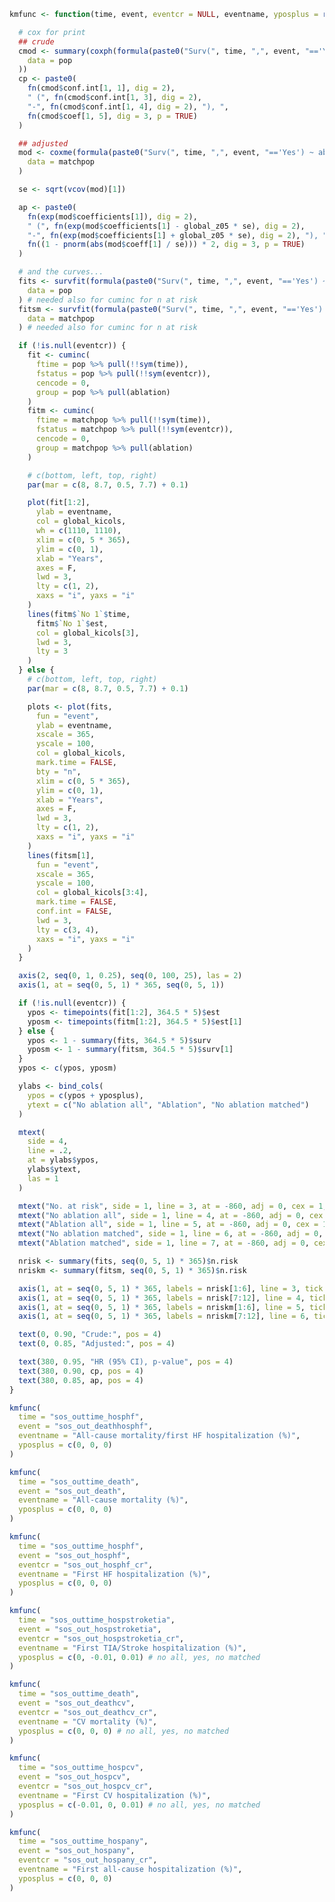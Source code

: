 ```r

kmfunc <- function(time, event, eventcr = NULL, eventname, yposplus = rep(0, 3)) {

  # cox for print
  ## crude
  cmod <- summary(coxph(formula(paste0("Surv(", time, ",", event, "=='Yes') ~ ablation")),
    data = pop
  ))
  cp <- paste0(
    fn(cmod$conf.int[1, 1], dig = 2),
    " (", fn(cmod$conf.int[1, 3], dig = 2),
    "-", fn(cmod$conf.int[1, 4], dig = 2), "), ",
    fn(cmod$coef[1, 5], dig = 3, p = TRUE)
  )

  ## adjusted
  mod <- coxme(formula(paste0("Surv(", time, ",", event, "=='Yes') ~ ablation + (1 | par)")),
    data = matchpop
  )

  se <- sqrt(vcov(mod)[1])

  ap <- paste0(
    fn(exp(mod$coefficients[1]), dig = 2),
    " (", fn(exp(mod$coefficients[1] - global_z05 * se), dig = 2),
    "-", fn(exp(mod$coefficients[1] + global_z05 * se), dig = 2), "), ",
    fn((1 - pnorm(abs(mod$coeff[1] / se))) * 2, dig = 3, p = TRUE)
  )

  # and the curves...
  fits <- survfit(formula(paste0("Surv(", time, ",", event, "=='Yes') ~ ablation")),
    data = pop
  ) # needed also for cuminc for n at risk
  fitsm <- survfit(formula(paste0("Surv(", time, ",", event, "=='Yes') ~ ablation")),
    data = matchpop
  ) # needed also for cuminc for n at risk

  if (!is.null(eventcr)) {
    fit <- cuminc(
      ftime = pop %>% pull(!!sym(time)),
      fstatus = pop %>% pull(!!sym(eventcr)),
      cencode = 0,
      group = pop %>% pull(ablation)
    )
    fitm <- cuminc(
      ftime = matchpop %>% pull(!!sym(time)),
      fstatus = matchpop %>% pull(!!sym(eventcr)),
      cencode = 0,
      group = matchpop %>% pull(ablation)
    )

    # c(bottom, left, top, right)
    par(mar = c(8, 8.7, 0.5, 7.7) + 0.1)

    plot(fit[1:2],
      ylab = eventname,
      col = global_kicols,
      wh = c(1110, 1110),
      xlim = c(0, 5 * 365),
      ylim = c(0, 1),
      xlab = "Years",
      axes = F,
      lwd = 3,
      lty = c(1, 2),
      xaxs = "i", yaxs = "i"
    )
    lines(fitm$`No 1`$time,
      fitm$`No 1`$est,
      col = global_kicols[3],
      lwd = 3,
      lty = 3
    )
  } else {
    # c(bottom, left, top, right)
    par(mar = c(8, 8.7, 0.5, 7.7) + 0.1)

    plots <- plot(fits,
      fun = "event",
      ylab = eventname,
      xscale = 365,
      yscale = 100,
      col = global_kicols,
      mark.time = FALSE,
      bty = "n",
      xlim = c(0, 5 * 365),
      ylim = c(0, 1),
      xlab = "Years",
      axes = F,
      lwd = 3,
      lty = c(1, 2),
      xaxs = "i", yaxs = "i"
    )
    lines(fitsm[1],
      fun = "event",
      xscale = 365,
      yscale = 100,
      col = global_kicols[3:4],
      mark.time = FALSE,
      conf.int = FALSE,
      lwd = 3,
      lty = c(3, 4),
      xaxs = "i", yaxs = "i"
    )
  }

  axis(2, seq(0, 1, 0.25), seq(0, 100, 25), las = 2)
  axis(1, at = seq(0, 5, 1) * 365, seq(0, 5, 1))

  if (!is.null(eventcr)) {
    ypos <- timepoints(fit[1:2], 364.5 * 5)$est
    yposm <- timepoints(fitm[1:2], 364.5 * 5)$est[1]
  } else {
    ypos <- 1 - summary(fits, 364.5 * 5)$surv
    yposm <- 1 - summary(fitsm, 364.5 * 5)$surv[1]
  }
  ypos <- c(ypos, yposm)

  ylabs <- bind_cols(
    ypos = c(ypos + yposplus),
    ytext = c("No ablation all", "Ablation", "No ablation matched")
  )

  mtext(
    side = 4,
    line = .2,
    at = ylabs$ypos,
    ylabs$ytext,
    las = 1
  )

  mtext("No. at risk", side = 1, line = 3, at = -860, adj = 0, cex = 1, font = 2)
  mtext("No ablation all", side = 1, line = 4, at = -860, adj = 0, cex = 1)
  mtext("Ablation all", side = 1, line = 5, at = -860, adj = 0, cex = 1)
  mtext("No ablation matched", side = 1, line = 6, at = -860, adj = 0, cex = 1)
  mtext("Ablation matched", side = 1, line = 7, at = -860, adj = 0, cex = 1)

  nrisk <- summary(fits, seq(0, 5, 1) * 365)$n.risk
  nriskm <- summary(fitsm, seq(0, 5, 1) * 365)$n.risk

  axis(1, at = seq(0, 5, 1) * 365, labels = nrisk[1:6], line = 3, tick = FALSE, cex.axis = 1)
  axis(1, at = seq(0, 5, 1) * 365, labels = nrisk[7:12], line = 4, tick = FALSE, cex.axis = 1)
  axis(1, at = seq(0, 5, 1) * 365, labels = nriskm[1:6], line = 5, tick = FALSE, cex.axis = 1)
  axis(1, at = seq(0, 5, 1) * 365, labels = nriskm[7:12], line = 6, tick = FALSE, cex.axis = 1)

  text(0, 0.90, "Crude:", pos = 4)
  text(0, 0.85, "Adjusted:", pos = 4)

  text(380, 0.95, "HR (95% CI), p-value", pos = 4)
  text(380, 0.90, cp, pos = 4)
  text(380, 0.85, ap, pos = 4)
}
```

```r
kmfunc(
  time = "sos_outtime_hosphf",
  event = "sos_out_deathhosphf",
  eventname = "All-cause mortality/first HF hospitalization (%)",
  yposplus = c(0, 0, 0)
)
```

```r
kmfunc(
  time = "sos_outtime_death",
  event = "sos_out_death",
  eventname = "All-cause mortality (%)",
  yposplus = c(0, 0, 0)
)
```

```r
kmfunc(
  time = "sos_outtime_hosphf",
  event = "sos_out_hosphf",
  eventcr = "sos_out_hosphf_cr",
  eventname = "First HF hospitalization (%)",
  yposplus = c(0, 0, 0)
)
```

```r
kmfunc(
  time = "sos_outtime_hospstroketia",
  event = "sos_out_hospstroketia",
  eventcr = "sos_out_hospstroketia_cr",
  eventname = "First TIA/Stroke hospitalization (%)",
  yposplus = c(0, -0.01, 0.01) # no all, yes, no matched
)
```

```r
kmfunc(
  time = "sos_outtime_death",
  event = "sos_out_deathcv",
  eventcr = "sos_out_deathcv_cr",
  eventname = "CV mortality (%)",
  yposplus = c(0, 0, 0) # no all, yes, no matched
)
```

```r
kmfunc(
  time = "sos_outtime_hospcv",
  event = "sos_out_hospcv",
  eventcr = "sos_out_hospcv_cr",
  eventname = "First CV hospitalization (%)",
  yposplus = c(-0.01, 0, 0.01) # no all, yes, no matched
)
```

```r
kmfunc(
  time = "sos_outtime_hospany",
  event = "sos_out_hospany",
  eventcr = "sos_out_hospany_cr",
  eventname = "First all-cause hospitalization (%)",
  yposplus = c(0, 0, 0)
)
```
